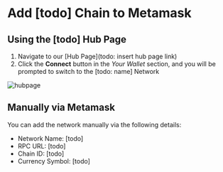 # Add [todo] Chain to Metamask
## Using the [todo] Hub Page
1. Navigate to our [Hub Page](todo: insert hub page link) 
2. Click the 
**Connect** button in the *Your Wallet* section, and you will be prompted to switch to the [todo: name] Network

![hubpage](../images/hub.png)

## Manually via Metamask
You can add the network manually via the following details:
- Network Name: [todo]
- RPC URL: [todo]
- Chain ID: [todo]
- Currency Symbol: [todo]
